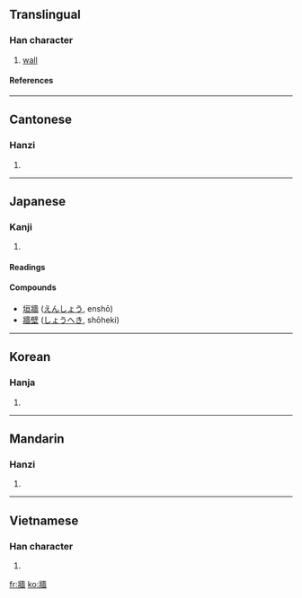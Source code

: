 {{see|墙|墻}}

==Translingual==
===Han character===
{{Han char|rn=90|rad=爿|as=13|sn=17|four=2426<sub>1</sub>|canj=女一土人田 (VMGOW)}}
# [[wall]]
====References====
{{Han ref|kx=0692.290|dkj=19806|dj=1105.200|hdz=42378.220|uh=7246|ud=29254|bh=C0F0|bd=49392}}
----
==Cantonese==
===Hanzi===
{{yue-hanzi|jyut=|y=cheung4}}
# {{defn|Cantonese}}
----
==Japanese==
===Kanji===
{{ja-kanji|grade=|rs=爿13}}
# {{defn|Japanese}} 
====Readings====
{{ja-readings|on=[[しょう]] (shō)|kun=[[かき]] (kaki)}}
====Compounds====
*[[垣牆]] ([[えんしょう]], enshō)
*[[牆壁]] ([[しょうへき]], shōheki)
----
==Korean==
===Hanja===
{{ko-hanja|hangeul=장|eumhun=|rv=jang|mr=chang|y=cang}}
# {{defn|Korean}}
----
==Mandarin==
===Hanzi===
{{cmn-hanzi|sim=墙|pin=[[qiáng]] ([[qiang2]])|wg=ch'iang<sup>2</sup>}}
# {{defn|Mandarin}}
----
==Vietnamese==
===Han character===
{{vi-hantu|teo}}
# {{defn|Vietnamese}}

[[fr:牆]]
[[ko:牆]]